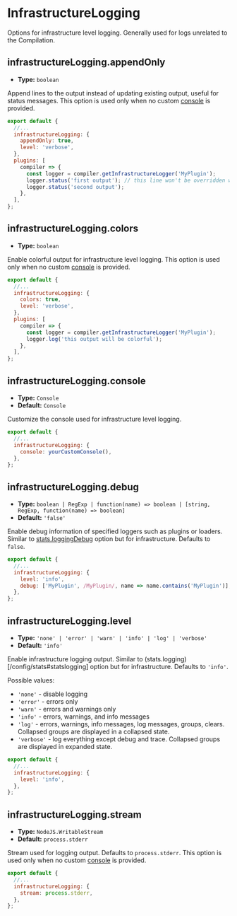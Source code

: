 
<WebpackLicense from="https://webpack.js.org/configuration/infrastructureLogging/" />

# InfrastructureLogging

Options for infrastructure level logging. Generally used for logs unrelated to the Compilation.

## infrastructureLogging.appendOnly

- **Type:** `boolean`

Append lines to the output instead of updating existing output, useful for status messages. This option is used only when no custom [console](#infrastructureloggingconsole) is provided.

```js title="rspack.config.mjs"
export default {
  //...
  infrastructureLogging: {
    appendOnly: true,
    level: 'verbose',
  },
  plugins: [
    compiler => {
      const logger = compiler.getInfrastructureLogger('MyPlugin');
      logger.status('first output'); // this line won't be overridden with `appendOnly` enabled
      logger.status('second output');
    },
  ],
};
```

## infrastructureLogging.colors

- **Type:** `boolean`

Enable colorful output for infrastructure level logging. This option is used only when no custom [console](#infrastructureloggingconsole) is provided.

```js title="rspack.config.mjs"
export default {
  //...
  infrastructureLogging: {
    colors: true,
    level: 'verbose',
  },
  plugins: [
    compiler => {
      const logger = compiler.getInfrastructureLogger('MyPlugin');
      logger.log('this output will be colorful');
    },
  ],
};
```

## infrastructureLogging.console

- **Type:** `Console`
- **Default:** `Console`

Customize the console used for infrastructure level logging.

```js title="rspack.config.mjs"
export default {
  //...
  infrastructureLogging: {
    console: yourCustomConsole(),
  },
};
```

## infrastructureLogging.debug

- **Type:** `boolean | RegExp | function(name) => boolean | [string, RegExp, function(name) => boolean]`
- **Default:** `'false'`

Enable debug information of specified loggers such as plugins or loaders. Similar to [stats.loggingDebug](/config/stats#statsloggingdebug) option but for infrastructure. Defaults to `false`.

```js title="rspack.config.mjs"
export default {
  //...
  infrastructureLogging: {
    level: 'info',
    debug: ['MyPlugin', /MyPlugin/, name => name.contains('MyPlugin')],
  },
};
```

## infrastructureLogging.level

- **Type:** `'none' | 'error' | 'warn' | 'info' | 'log' | 'verbose'`
- **Default:** `'info'`

Enable infrastructure logging output. Similar to (stats.logging)[/config/stats#statslogging] option but for infrastructure. Defaults to `'info'`.

Possible values:

- `'none'` - disable logging
- `'error'` - errors only
- `'warn'` - errors and warnings only
- `'info'` - errors, warnings, and info messages
- `'log'` - errors, warnings, info messages, log messages, groups, clears. Collapsed groups are displayed in a collapsed state.
- `'verbose'` - log everything except debug and trace. Collapsed groups are displayed in expanded state.

```js title="rspack.config.mjs"
export default {
  //...
  infrastructureLogging: {
    level: 'info',
  },
};
```

## infrastructureLogging.stream

- **Type:** `NodeJS.WritableStream`
- **Default:** `process.stderr`

Stream used for logging output. Defaults to `process.stderr`. This option is used only when no custom [console](#infrastructureloggingconsole) is provided.

```js title="rspack.config.mjs"
export default {
  //...
  infrastructureLogging: {
    stream: process.stderr,
  },
};
```
